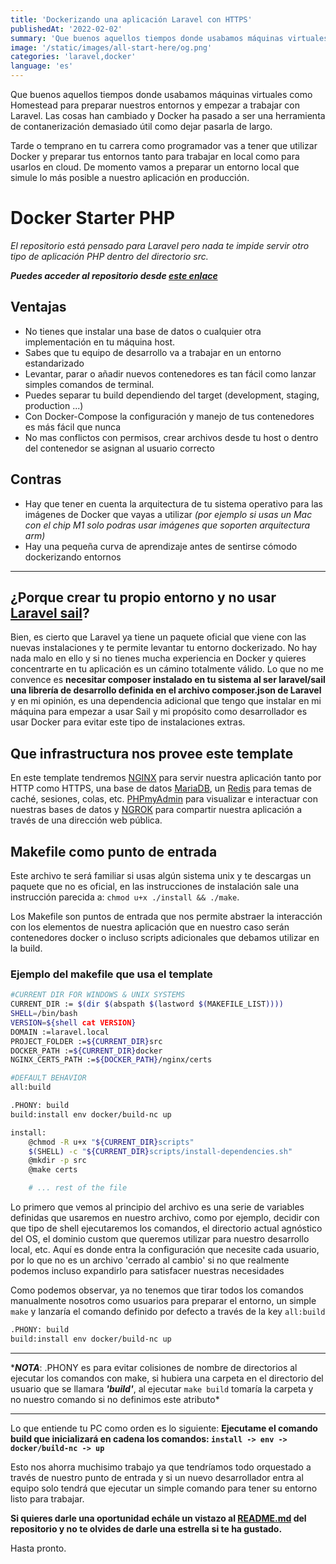 ```yaml
---
title: 'Dockerizando una aplicación Laravel con HTTPS'
publishedAt: '2022-02-02'
summary: 'Que buenos aquellos tiempos donde usabamos máquinas virtuales como Homestead o Valet para preparar nuestros entornos y empezar a trabajar con Laravel. Las cosas han cambiado y Docker ha pasado a ser una herramienta de contanerización demasiado útil como dejar pasarla de largo.'
image: '/static/images/all-start-here/og.png'
categories: 'laravel,docker'
language: 'es'
---
```


Que buenos aquellos tiempos donde usabamos máquinas virtuales como Homestead para preparar nuestros entornos y empezar a trabajar con Laravel. Las cosas han cambiado y Docker ha pasado a ser una herramienta de contanerización demasiado útil como dejar pasarla de largo.

Tarde o temprano en tu carrera como programador vas a tener que utilizar Docker y preparar tus entornos tanto para trabajar en local como para usarlos en cloud. De momento vamos a preparar un entorno local que simule lo más posible a nuestro aplicación en producción.

# Docker Starter PHP

_El repositorio está pensado para Laravel pero nada te impide servir otro tipo de aplicación PHP dentro del directorio src._

**_Puedes acceder al repositorio desde [este enlace](https://github.com/DaniRomDev/Docker-Starter-PHP)_**

## Ventajas

- No tienes que instalar una base de datos o cualquier otra implementación en tu máquina host.
- Sabes que tu equipo de desarrollo va a trabajar en un entorno estandarizado
- Levantar, parar o añadir nuevos contenedores es tan fácil como lanzar simples comandos de terminal.
- Puedes separar tu build dependiendo del target (development, staging, production ...)
- Con Docker-Compose la configuración y manejo de tus contenedores es más fácil que nunca
- No mas conflictos con permisos, crear archivos desde tu host o dentro del contenedor se asignan al usuario correcto

## Contras

- Hay que tener en cuenta la arquitectura de tu sistema operativo para las imágenes de Docker que vayas a utilizar _(por ejemplo si usas un Mac con el chip M1 solo podras usar imágenes que soporten arquitectura arm)_
- Hay una pequeña curva de aprendizaje antes de sentirse cómodo dockerizando entornos

---

## ¿Porque crear tu propio entorno y no usar [Laravel sail](https://laravel.com/docs/8.x/sail)?

Bien, es cierto que Laravel ya tiene un paquete oficial que viene con las nuevas instalaciones y te permite levantar tu entorno dockerizado. No hay nada malo en ello y si no tienes mucha experiencia en Docker y quieres concentrarte en tu aplicación es un cámino totalmente válido.
Lo que no me convence es **necesitar composer instalado en tu sistema al ser laravel/sail una librería de desarrollo definida en el archivo composer.json de Laravel** y en mi opinión, es una dependencia adicional que tengo que instalar en mi máquina para empezar a usar Sail y mi propósito como desarrollador es usar Docker para evitar este tipo de instalaciones extras.

## Que infrastructura nos provee este template

En este template tendremos [NGINX](https://www.nginx.com/) para servir nuestra aplicación tanto por HTTP como HTTPS, una base de datos [MariaDB](https://mariadb.org/), un [Redis](https://redis.io/) para temas de caché, sesiones, colas, etc. [PHPmyAdmin](https://www.phpmyadmin.net/) para visualizar e interactuar con nuestras bases de datos y [NGROK](https://ngrok.com/) para compartir nuestra aplicación a través de una dirección web pública.

## Makefile como punto de entrada

Este archivo te será familiar si usas algún sistema unix y te descargas un paquete que no es oficial, en las instrucciones de instalación sale una instrucción parecida a: `chmod u+x ./install && ./make`.

Los Makefile son puntos de entrada que nos permite abstraer la interacción con los elementos de nuestra aplicación que en nuestro caso serán contenedores docker o incluso scripts adicionales que debamos utilizar en la build.

### Ejemplo del makefile que usa el template

```bash
#CURRENT DIR FOR WINDOWS & UNIX SYSTEMS
CURRENT_DIR := $(dir $(abspath $(lastword $(MAKEFILE_LIST))))
SHELL=/bin/bash
VERSION=${shell cat VERSION}
DOMAIN :=laravel.local
PROJECT_FOLDER :=${CURRENT_DIR}src
DOCKER_PATH :=${CURRENT_DIR}docker
NGINX_CERTS_PATH :=${DOCKER_PATH}/nginx/certs

#DEFAULT BEHAVIOR
all:build

.PHONY: build
build:install env docker/build-nc up

install:
	@chmod -R u+x "${CURRENT_DIR}scripts"
	$(SHELL) -c "${CURRENT_DIR}scripts/install-dependencies.sh"
	@mkdir -p src
	@make certs

	# ... rest of the file
```

Lo primero que vemos al principio del archivo es una serie de variables definidas que usaremos en nuestro archivo, como por ejemplo, decidir con que tipo de shell ejecutaremos los comandos, el directorio actual agnóstico del OS, el dominio custom que queremos utilizar para nuestro desarrollo local, etc. Aquí es donde entra la configuración que necesite cada usuario, por lo que no es un archivo 'cerrado al cambio' si no que realmente podemos incluso expandirlo para satisfacer nuestras necesidades

Como podemos observar, ya no tenemos que tirar todos los comandos manualmente nosotros como usuarios para preparar el entorno, un simple `make` y lanzaría el comando definido por defecto a través de la key `all:build`

```bash
.PHONY: build
build:install env docker/build-nc up
```

---

\***_NOTA_**: .PHONY es para evitar colisiones de nombre de directorios al ejecutar los comandos con make, si hubiera una carpeta en el directorio del usuario que se llamara **_'build'_**, al ejecutar `make build` tomaría la carpeta y no nuestro comando si no definimos este atributo\*

---

Lo que entiende tu PC como orden es lo siguiente:
**Ejecutame el comando **build** que inicializará en cadena los comandos: `install -> env -> docker/build-nc -> up`**

Esto nos ahorra muchisimo trabajo ya que tendríamos todo orquestado a través de nuestro punto de entrada y si un nuevo desarrollador entra al equipo solo tendrá que ejecutar un simple comando para tener su entorno listo para trabajar.

**Si quieres darle una oportunidad echále un vistazo al [README.md](https://github.com/DaniRomDev/Docker-Starter-PHP) del repositorio y no te olvides de darle una estrella si te ha gustado.**

Hasta pronto.
